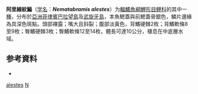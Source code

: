 {{Speciesbox
| genus = Nematabramis
| species = alestes
| status = NE
| status_system = IUCN3.1
| authority = [[Seale|Seale]] & [[Bean|Bean]], 1907
| synonyms = *''Mearnsella alestes''<br><small>Seale & Bean, 1907</small>
}}

'''阿里線紋鯿'''（[[学名|学名]]：'''''Nematabramis alestes'''''）为[[輻鰭魚綱|輻鰭魚綱]][[鯉形目|鯉形目]][[鲤科|鲤科]]的其中一[[種|種]]，分布於[[亞洲|亞洲]][[菲律賓|菲律賓]][[巴拉望島|巴拉望島]]及[[武旋牙島|武旋牙島]]，本魚鰓蓋與前鰓蓋骨銀色，鱗片邊緣為具深色斑點。頭部裸露；嘴大且斜裂；腹部淡黃色，背鰭硬棘2枚；背鰭軟條8至9枚；臀鰭硬棘3枚；臀鰭軟條12至14枚，體長可達10公分，棲息在中底層水域。

== 参考資料 ==
{{refbegin}}
*{{FishBase_species|genus=Nematabramis|species=alestes|year=2011|month=12}}
{{refend}}

{{Taxonbar}}

[[Category:線紋鯿屬|alestes]]
[[Category:1907年描述的魚類|N]]


{{鯉形目小作品}}